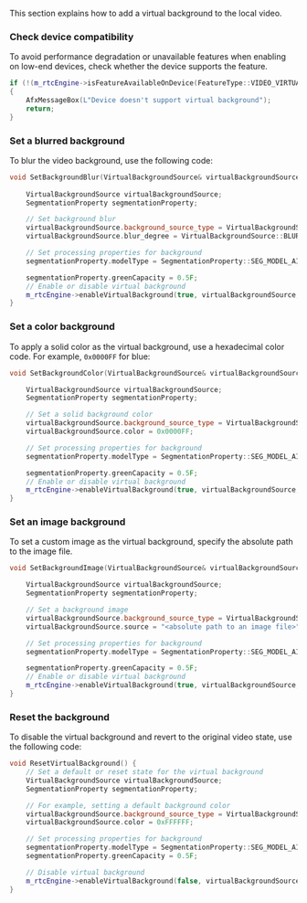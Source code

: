 <PlatformWrapper platform='windows'>

This section explains how to add a virtual background to the local video.

### Check device compatibility

To avoid performance degradation or unavailable features when enabling <Vg k= "RTEE_VB"/> on low-end devices, check whether the device supports the feature.

```cpp
if (!(m_rtcEngine->isFeatureAvailableOnDevice(FeatureType::VIDEO_VIRTUAL_BACKGROUND)))
{
    AfxMessageBox(L"Device doesn't support virtual background");
    return;
}
```

### Set a blurred background

To blur the video background, use the following code:

```cpp
void SetBackgroundBlur(VirtualBackgroundSource& virtualBackgroundSource) {
    
    VirtualBackgroundSource virtualBackgroundSource;
    SegmentationProperty segmentationProperty;

    // Set background blur
    virtualBackgroundSource.background_source_type = VirtualBackgroundSource:BACKGROUND_BLUR;
    virtualBackgroundSource.blur_degree = VirtualBackgroundSource::BLUR_DEGREE_HIGH;

    // Set processing properties for background
    segmentationProperty.modelType = SegmentationProperty::SEG_MODEL_AI;

    segmentationProperty.greenCapacity = 0.5F;
    // Enable or disable virtual background
    m_rtcEngine->enableVirtualBackground(true, virtualBackgroundSource, segmentationProperty);
}
```

### Set a color background

To apply a solid color as the virtual background, use a hexadecimal color code. For example, `0x0000FF` for blue:

```cpp
void SetBackgroundColor(VirtualBackgroundSource& virtualBackgroundSource) {

    VirtualBackgroundSource virtualBackgroundSource;
    SegmentationProperty segmentationProperty;

    // Set a solid background color
    virtualBackgroundSource.background_source_type = VirtualBackgroundSource::BACKGROUND_COLOR;
    virtualBackgroundSource.color = 0x0000FF;

    // Set processing properties for background
    segmentationProperty.modelType = SegmentationProperty::SEG_MODEL_AI;

    segmentationProperty.greenCapacity = 0.5F;
    // Enable or disable virtual background
    m_rtcEngine->enableVirtualBackground(true, virtualBackgroundSource, segmentationProperty);    
}
```

### Set an image background

To set a custom image as the virtual background, specify the absolute path to the image file.

```cpp
void SetBackgroundImage(VirtualBackgroundSource& virtualBackgroundSource) {

    VirtualBackgroundSource virtualBackgroundSource;
    SegmentationProperty segmentationProperty;

    // Set a background image
    virtualBackgroundSource.background_source_type = VirtualBackgroundSource::BACKGROUND_IMG;
    virtualBackgroundSource.source = "<absolute path to an image file>";

    // Set processing properties for background
    segmentationProperty.modelType = SegmentationProperty::SEG_MODEL_AI;

    segmentationProperty.greenCapacity = 0.5F;
    // Enable or disable virtual background
    m_rtcEngine->enableVirtualBackground(true, virtualBackgroundSource, segmentationProperty);
}
```

### Reset the background

To disable the virtual background and revert to the original video state, use the following code:

```cpp
void ResetVirtualBackground() {
    // Set a default or reset state for the virtual background
    VirtualBackgroundSource virtualBackgroundSource;
    SegmentationProperty segmentationProperty;

    // For example, setting a default background color
    virtualBackgroundSource.background_source_type = VirtualBackgroundSource::BACKGROUND_COLOR;
    virtualBackgroundSource.color = 0xFFFFFF;

    // Set processing properties for background
    segmentationProperty.modelType = SegmentationProperty::SEG_MODEL_AI;
    segmentationProperty.greenCapacity = 0.5F;

    // Disable virtual background
    m_rtcEngine->enableVirtualBackground(false, virtualBackgroundSource, segmentationProperty);
}
```

</PlatformWrapper>